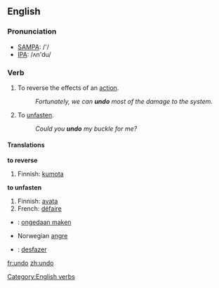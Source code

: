 ==English==

===Pronunciation===
*[[w:SAMPA|SAMPA]]: /'/
*[[w:IPA|IPA]]: /ʌn'du/

===Verb===
{{irregverb|'''to undo'''|'''[[undoes]]'''|'''[[undid]]'''|'''[[undone]]'''|'''[[undoing]]'''}}
# To reverse the effects of an [[action]].
#: ''Fortunately, we can '''undo''' most of the damage to the system.''
# To [[unfasten]].
#: ''Could you '''undo''' my buckle for me?''

====Translations====
'''to reverse'''
{{top}}
#Finnish: [[kumota]]
{{mid}}
{{bottom}}

'''to unfasten'''
{{top}}
#Finnish: [[avata]]
#French: [[défaire]]
{{mid}}
{{bottom}}

{{checktrans}}
*{{ttbc|Dutch}}: [[ongedaan maken]]
*Norwegian [[:no:angre|angre]]
*{{ttbc|Portuguese}}: [[desfazer]]

[[Category:English verbs]]

[[fr:undo]]
[[zh:undo]]